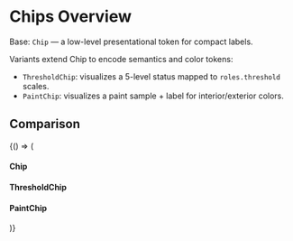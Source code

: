 
<Meta title="UI/Chips/Chip/Overview" />

# Chips Overview

Base: `Chip` — a low-level presentational token for compact labels.

Variants extend Chip to encode semantics and color tokens:

- `ThresholdChip`: visualizes a 5-level status mapped to `roles.threshold` scales.
- `PaintChip`: visualizes a paint sample + label for interior/exterior colors.

## Comparison

<Canvas>
  <Story name="Side-by-side">
    {() => (
      <div style={{ display: 'grid', gridTemplateColumns: 'repeat(3, minmax(0, 1fr))', gap: 12 }}>
        <div>
          <h4>Chip</h4>
          <Chip text="Base" />
        </div>
        <div>
          <h4>ThresholdChip</h4>
          <div style={{ display: 'flex', gap: 8, flexWrap: 'wrap' }}>
            <ThresholdChip color="teal" level="poor" text="poor" />
            <ThresholdChip color="teal" level="good" text="good" />
            <ThresholdChip color="teal" level="excellent" text="excellent" />
          </div>
        </div>
        <div>
          <h4>PaintChip</h4>
          <div style={{ display: 'flex', gap: 8, flexWrap: 'wrap' }}>
            <PaintChipExterior name="meteor gray" hex="#7A7F86" />
            <PaintChipInterior name="black" hex="#111111" />
          </div>
        </div>
      </div>
    )}
  </Story>
</Canvas>

